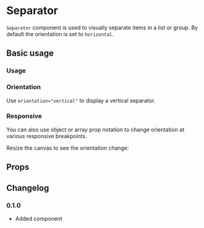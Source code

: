 
# Separator

`Separator` component is used to visually separate items in a list or group. By default the orientation is set to `horizontal`.

## Basic usage

### Usage

<ax-demo name="separator/usage" />

### Orientation

Use `orientation="vertical"` to display a vertical separator.

<ax-demo name="separator/vertical-usage" />

### Responsive

You can also use object or array prop notation to change orientation at various responsive breakpoints.

<Callout>Resize the canvas to see the orientation change:</Callout>

<ax-demo
  iframe="/components/separator/demo/"
  height="150"
  name="separator/responsive-usage"
/>

## Props

<ax-props-table component="Separator" />

## Changelog

### 0.1.0

- Added component
